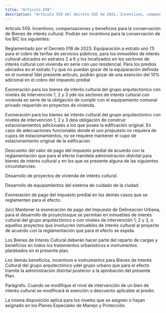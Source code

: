 ```yaml
---
title: "Artículo 559"
description: "Artículo 559 del Decreto 555 de 2021. Incentivos, compensaciones y beneficios para la conservación de Bienes de interés cultural."
---
```


Artículo 559. Incentivos, compensaciones y beneficios para la conservación de Bienes de interés cultural. Podrán ser incentivos para la conservación de los BIC los siguientes:
 
Reglamentado por el Decreto 018 de 2023. Equiparación a estrato uno (1) para el cobro de tarifas de servicios públicos, para los inmuebles de interés cultural ubicados en estratos 2 a 6 y los localizados en los sectores de interés cultural con vivienda en serie con uso residencial.
Para los predios ubicados en el estrato 1 y que no puedan gozar de la equiparación definida en el numeral 1del presente artículo, podrán gozar de una exención del 10% adicional en el cobro del impuesto predial
 
Exoneración para los bienes de interés cultural del grupo arquitectónico con niveles de intervención 1, 2 y 3 yde los sectores de interés cultural con vivienda en serie de la obligación de cumplir con el equipamiento comunal privado requerido en proyectos de vivienda.
 
Exoneración para los bienes de interés cultural del grupo arquitectónico con niveles de intervención 1, 2 y 3 dela obligación de construir estacionamientos adicionales a los que posee la edificación original. En caso de adecuaciones funcionales donde el uso propuesto no requiera de cupos de estacionamientos, no se requiere mantener el cupo de estacionamiento original de la edificación.
 
Descuento del valor de pago del impuesto predial de acuerdo con la reglamentación que para el efecto tramitela administración distrital para bienes de interés cultural y en los que se presente alguna de las siguientes circunstancias:
 
Desarrollo de proyectos de vivienda de interés cultural.
 
Desarrollo de equipamientos del sistema de cuidado de la ciudad.
 
Exoneración de pago del impuesto predial en los demás casos que se reglamenten para el efecto.
 
(sic) Mantener la exoneración de pago del Impuesto de Delineación Urbana, para el desarrollo de proyectosque se permitan en inmuebles de interés cultural del grupo arquitectónico o con niveles de intervención 1, 2 y 3, o aquellos proyectos que involucren inmuebles de interés cultural al proyecto de acuerdo con la reglamentación que para el efecto se expida.
 
Los Bienes de Interés Cultural deberán hacer parte del reparto de cargas y beneficios en todos los tratamientos urbanísticos e instrumentos planteados en el presente plan.
 
Los demás beneficios, incentivos e instrumentos para Bienes de Interés Cultural del grupo arquitectónico ydel grupo urbano que para el efecto tramite la administración distrital posterior a la aprobación del presente Plan.
 
Parágrafo. Cuando se modifique el nivel de intervención de un bien de interés cultural se modificará la exención o descuento aplicable al predio.
 
La misma disposición aplica para los niveles que se asignen o hayan asignado en los Planes Especiales de Manejo y Protección.